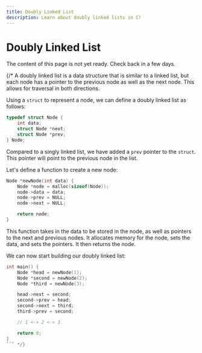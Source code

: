 ```yaml
---
title: Doubly Linked List
description: Learn about doubly linked lists in C!
---
```



# Doubly Linked List

<Callout type="warning">
  The content of this page is not yet ready. Check back in a few days.
</Callout>

{/* A doubly linked list is a data structure that is similar to a linked list, but each node has a pointer to the previous node as well as the next node. This allows for traversal in both directions.

Using a `struct` to represent a node, we can define a doubly linked list as follows:

```c
typedef struct Node {
    int data;
    struct Node *next;
    struct Node *prev;
} Node;
```

Compared to a singly linked list, we have added a `prev` pointer to the `struct`. This pointer will point to the previous node in the list.

Let's define a function to create a new node:

```c
Node *newNode(int data) {
    Node *node = malloc(sizeof(Node));
    node->data = data;
    node->prev = NULL;
    node->next = NULL;

    return node;
}
```

This function takes in the data to be stored in the node, as well as pointers to the next and previous nodes. It allocates memory for the node, sets the data, and sets the pointers. It then returns the node.

We can now start building our doubly linked list:

```c
int main() {
    Node *head = newNode(1);
    Node *second = newNode(2);
    Node *third = newNode(3);

    head->next = second;
    second->prev = head;
    second->next = third;
    third->prev = second;

    // 1 <-> 2 <-> 3

    return 0;
}
``` */}
